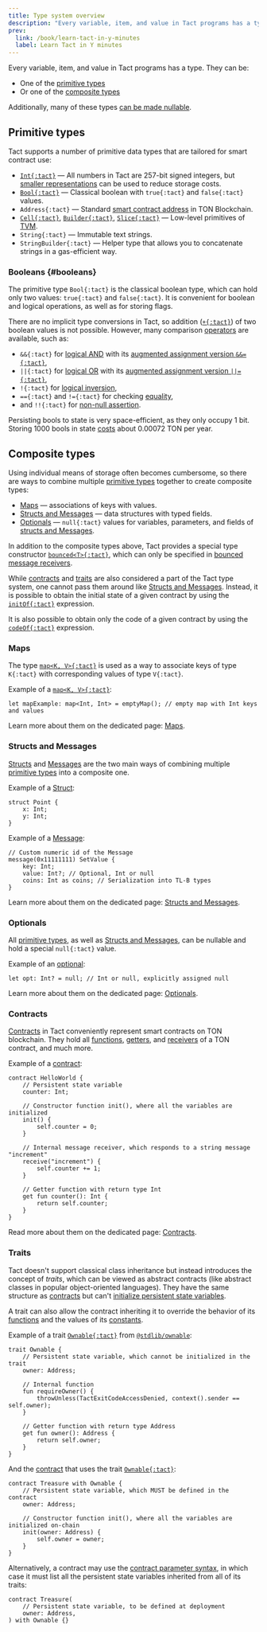 ```yaml
---
title: Type system overview
description: "Every variable, item, and value in Tact programs has a type"
prev:
  link: /book/learn-tact-in-y-minutes
  label: Learn Tact in Y minutes
---
```


Every variable, item, and value in Tact programs has a type. They can be:

* One of the [primitive types](#primitive-types)
* Or one of the [composite types](#composite-types)

Additionally, many of these types [can be made nullable](#optionals).

## Primitive types

Tact supports a number of primitive data types that are tailored for smart contract use:

* [`Int{:tact}`](/book/integers) — All numbers in Tact are $257$-bit signed integers, but [smaller representations](/book/integers#serialization) can be used to reduce storage costs.
* [`Bool{:tact}`](#booleans) — Classical boolean with `true{:tact}` and `false{:tact}` values.
* `Address{:tact}` — Standard [smart contract address](https://docs.ton.org/learn/overviews/addresses#address-of-smart-contract) in TON Blockchain.
* [`Cell{:tact}`](/book/cells#cells), [`Builder{:tact}`](/book/cells#builders), [`Slice{:tact}`](/book/cells#slices) — Low-level primitives of [TVM][tvm].
* `String{:tact}` — Immutable text strings.
* `StringBuilder{:tact}` — Helper type that allows you to concatenate strings in a gas-efficient way.

[tvm]: https://docs.ton.org/learn/tvm-instructions/tvm-overview

### Booleans {#booleans}

The primitive type `Bool{:tact}` is the classical boolean type, which can hold only two values: `true{:tact}` and `false{:tact}`. It is convenient for boolean and logical operations, as well as for storing flags.

There are no implicit type conversions in Tact, so addition ([`+{:tact}`](/book/operators#binary-add)) of two boolean values is not possible. However, many comparison [operators](/book/operators) are available, such as:

* `&&{:tact}` for [logical AND](/book/operators#binary-logical-and) with its [augmented assignment version `&&={:tact}`](/book/operators#augmented-assignment),
* `||{:tact}` for [logical OR](/book/operators#binary-logical-or) with its [augmented assignment version `||={:tact}`](/book/operators#augmented-assignment),
* `!{:tact}` for [logical inversion](/book/operators#unary-inverse),
* `=={:tact}` and `!={:tact}` for checking [equality](/book/operators#binary-equality),
* and `!!{:tact}` for [non-null assertion](/book/optionals).

Persisting bools to state is very space-efficient, as they only occupy 1 bit. Storing 1000 bools in state [costs](https://ton.org/docs/develop/smart-contracts/fees#how-to-calculate-fees) about $0.00072$ TON per year.

## Composite types

Using individual means of storage often becomes cumbersome, so there are ways to combine multiple [primitive types](#primitive-types) together to create composite types:

* [Maps](#maps) — associations of keys with values.
* [Structs and Messages](#structs-and-messages) — data structures with typed fields.
* [Optionals](#optionals) — `null{:tact}` values for variables, parameters, and fields of [structs and Messages](#structs-and-messages).

In addition to the composite types above, Tact provides a special type constructor [`bounced<T>{:tact}`](/book/bounced), which can only be specified in [bounced message receivers](/book/bounced).

While [contracts](#contracts) and [traits](#traits) are also considered a part of the Tact type system, one cannot pass them around like [Structs and Messages](#structs-and-messages). Instead, it is possible to obtain the initial state of a given contract by using the [`initOf{:tact}`](/book/expressions#initof) expression.

It is also possible to obtain only the code of a given contract by using the [`codeOf{:tact}`](/book/expressions#codeof) expression.

### Maps

The type [`map<K, V>{:tact}`][maps] is used as a way to associate keys of type `K{:tact}` with corresponding values of type `V{:tact}`.

Example of a [`map<K, V>{:tact}`][maps]:

```tact
let mapExample: map<Int, Int> = emptyMap(); // empty map with Int keys and values
```

Learn more about them on the dedicated page: [Maps][maps].

[maps]: /book/maps

### Structs and Messages

[Structs][structs] and [Messages][messages] are the two main ways of combining multiple [primitive types](#primitive-types) into a composite one.

Example of a [Struct][structs]:

```tact
struct Point {
    x: Int;
    y: Int;
}
```

Example of a [Message][messages]:

```tact
// Custom numeric id of the Message
message(0x11111111) SetValue {
    key: Int;
    value: Int?; // Optional, Int or null
    coins: Int as coins; // Serialization into TL-B types
}
```

Learn more about them on the dedicated page: [Structs and Messages][s-n-m].

[s-n-m]: /book/structs-and-messages
[structs]: /book/structs-and-messages#structs
[messages]: /book/structs-and-messages#messages

### Optionals

All [primitive types](#primitive-types), as well as [Structs and Messages](#structs-and-messages), can be nullable and hold a special `null{:tact}` value.

Example of an [optional][optionals]:

```tact
let opt: Int? = null; // Int or null, explicitly assigned null
```

Learn more about them on the dedicated page: [Optionals][optionals].

[optionals]: /book/optionals

### Contracts

[Contracts](/book/contracts) in Tact conveniently represent smart contracts on TON blockchain. They hold all [functions](/book/functions), [getters](/book/functions#getter-functions), and [receivers](/book/functions#receiver-functions) of a TON contract, and much more.

Example of a [contract](/book/contracts):

```tact
contract HelloWorld {
    // Persistent state variable
    counter: Int;

    // Constructor function init(), where all the variables are initialized
    init() {
        self.counter = 0;
    }

    // Internal message receiver, which responds to a string message "increment"
    receive("increment") {
        self.counter += 1;
    }

    // Getter function with return type Int
    get fun counter(): Int {
        return self.counter;
    }
}
```

Read more about them on the dedicated page: [Contracts](/book/contracts).

### Traits

Tact doesn't support classical class inheritance but instead introduces the concept of _traits_, which can be viewed as abstract contracts (like abstract classes in popular object-oriented languages). They have the same structure as [contracts](#contracts) but can't [initialize persistent state variables](/book/contracts#init-function).

A trait can also allow the contract inheriting it to override the behavior of its [functions](/book/functions#virtual-and-abstract-functions) and the values of its [constants](/book/constants#virtual-and-abstract-constants).

Example of a trait [`Ownable{:tact}`](/ref/stdlib-ownable#ownable) from [`@stdlib/ownable`](/ref/stdlib-ownable):

```tact
trait Ownable {
    // Persistent state variable, which cannot be initialized in the trait
    owner: Address;

    // Internal function
    fun requireOwner() {
        throwUnless(TactExitCodeAccessDenied, context().sender == self.owner);
    }

    // Getter function with return type Address
    get fun owner(): Address {
        return self.owner;
    }
}
```

And the [contract](#contracts) that uses the trait [`Ownable{:tact}`](/ref/stdlib-ownable#ownable):

```tact
contract Treasure with Ownable {
    // Persistent state variable, which MUST be defined in the contract
    owner: Address;

    // Constructor function init(), where all the variables are initialized on-chain
    init(owner: Address) {
        self.owner = owner;
    }
}
```

Alternatively, a contract may use the [contract parameter syntax](/book/contracts#parameters), in which case it must list all the persistent state variables inherited from all of its traits:

```tact
contract Treasure(
    // Persistent state variable, to be defined at deployment
    owner: Address,
) with Ownable {}
```
